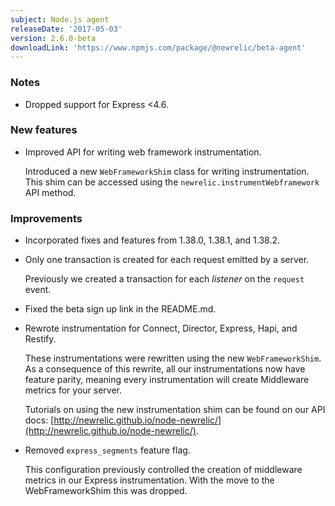 ```yaml
---
subject: Node.js agent
releaseDate: '2017-05-03'
version: 2.6.0-beta
downloadLink: 'https://www.npmjs.com/package/@newrelic/beta-agent'
---
```


### Notes

* Dropped support for Express &lt;4.6.

### New features

* Improved API for writing web framework instrumentation.

  Introduced a new `WebFrameworkShim` class for writing instrumentation. This shim can be accessed using the `newrelic.instrumentWebframework` API method.

### Improvements

* Incorporated fixes and features from 1.38.0, 1.38.1, and 1.38.2.
* Only one transaction is created for each request emitted by a server.

  Previously we created a transaction for each _listener_ on the `request` event.
* Fixed the beta sign up link in the README.md.
* Rewrote instrumentation for Connect, Director, Express, Hapi, and Restify.

  These instrumentations were rewritten using the new `WebFrameworkShim`. As a consequence of this rewrite, all our instrumentations now have feature parity, meaning every instrumentation will create Middleware metrics for your server.

  Tutorials on using the new instrumentation shim can be found on our API docs: [http://newrelic.github.io/node-newrelic/](http://newrelic.github.io/node-newrelic/).
* Removed `express_segments` feature flag.

  This configuration previously controlled the creation of middleware metrics in our Express instrumentation. With the move to the WebFrameworkShim this was dropped.
